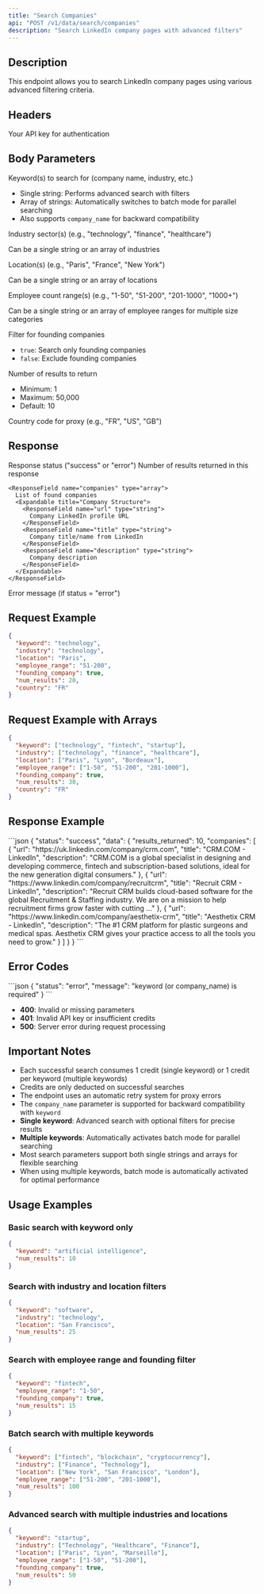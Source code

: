 ```yaml
---
title: "Search Companies"
api: "POST /v1/data/search/companies"
description: "Search LinkedIn company pages with advanced filters"
---
```


## Description

This endpoint allows you to search LinkedIn company pages using various advanced filtering criteria.

## Headers

<ParamField header="x-api-key" type="string" required>
  Your API key for authentication
</ParamField>

## Body Parameters

<ParamField body="keyword" type="string | array" required>
  Keyword(s) to search for (company name, industry, etc.)
  
  - Single string: Performs advanced search with filters
  - Array of strings: Automatically switches to batch mode for parallel searching
  - Also supports `company_name` for backward compatibility
</ParamField>

<ParamField body="industry" type="string | array">
  Industry sector(s) (e.g., "technology", "finance", "healthcare")
  
  Can be a single string or an array of industries
</ParamField>

<ParamField body="location" type="string | array">
  Location(s) (e.g., "Paris", "France", "New York")
  
  Can be a single string or an array of locations
</ParamField>

<ParamField body="employee_range" type="string | array">
  Employee count range(s) (e.g., "1-50", "51-200", "201-1000", "1000+")
  
  Can be a single string or an array of employee ranges for multiple size categories
</ParamField>

<ParamField body="founding_company" type="boolean">
  Filter for founding companies
  
  - `true`: Search only founding companies
  - `false`: Exclude founding companies
</ParamField>

<ParamField body="num_results" type="integer" default="10">
  Number of results to return
  
  - Minimum: 1
  - Maximum: 50,000
  - Default: 10
</ParamField>

<ParamField body="country" type="string" default="FR">
  Country code for proxy (e.g., "FR", "US", "GB")
</ParamField>

## Response

<ResponseField name="status" type="string">
  Response status ("success" or "error")
</ResponseField>

<ResponseField name="data" type="object">
  <Expandable title="Response Data">
    <ResponseField name="results_returned" type="integer">
      Number of results returned in this response
    </ResponseField>
    
    <ResponseField name="companies" type="array">
      List of found companies
      <Expandable title="Company Structure">
        <ResponseField name="url" type="string">
          Company LinkedIn profile URL
        </ResponseField>
        <ResponseField name="title" type="string">
          Company title/name from LinkedIn
        </ResponseField>
        <ResponseField name="description" type="string">
          Company description
        </ResponseField>
      </Expandable>
    </ResponseField>
  </Expandable>
</ResponseField>

<ResponseField name="message" type="string">
  Error message (if status = "error")
</ResponseField>

## Request Example

```json
{
  "keyword": "technology",
  "industry": "technology",
  "location": "Paris",
  "employee_range": "51-200",
  "founding_company": true,
  "num_results": 20,
  "country": "FR"
}
```

## Request Example with Arrays

```json
{
  "keyword": ["technology", "fintech", "startup"],
  "industry": ["technology", "finance", "healthcare"],
  "location": ["Paris", "Lyon", "Bordeaux"],
  "employee_range": ["1-50", "51-200", "201-1000"],
  "founding_company": true,
  "num_results": 30,
  "country": "FR"
}
```

## Response Example

<ResponseExample>
```json
{
  "status": "success",
  "data": {
    "results_returned": 10,
    "companies": [
      {
        "url": "https://uk.linkedin.com/company/crm.com",
        "title": "CRM.COM - LinkedIn",
        "description": "CRM.COM is a global specialist in designing and developing commerce, fintech and subscription-based solutions, ideal for the new generation digital consumers."
      },
      {
        "url": "https://www.linkedin.com/company/recruitcrm",
        "title": "Recruit CRM - LinkedIn",
        "description": "Recruit CRM builds cloud-based software for the global Recruitment & Staffing industry. We are on a mission to help recruitment firms grow faster with cutting ..."
      },
      {
        "url": "https://www.linkedin.com/company/aesthetix-crm",
        "title": "Aesthetix CRM - LinkedIn",
        "description": "The #1 CRM platform for plastic surgeons and medical spas. Aesthetix CRM gives your practice access to all the tools you need to grow."
      }
    ]
  }
}
```
</ResponseExample>

## Error Codes

<ResponseExample>
```json
{
  "status": "error",
  "message": "keyword (or company_name) is required"
}
```
</ResponseExample>

- **400**: Invalid or missing parameters
- **401**: Invalid API key or insufficient credits
- **500**: Server error during request processing

## Important Notes

- Each successful search consumes 1 credit (single keyword) or 1 credit per keyword (multiple keywords)
- Credits are only deducted on successful searches
- The endpoint uses an automatic retry system for proxy errors
- The `company_name` parameter is supported for backward compatibility with `keyword`
- **Single keyword**: Advanced search with optional filters for precise results
- **Multiple keywords**: Automatically activates batch mode for parallel searching
- Most search parameters support both single strings and arrays for flexible searching
- When using multiple keywords, batch mode is automatically activated for optimal performance

## Usage Examples

### Basic search with keyword only
```json
{
  "keyword": "artificial intelligence",
  "num_results": 10
}
```

### Search with industry and location filters
```json
{
  "keyword": "software",
  "industry": "technology",
  "location": "San Francisco",
  "num_results": 25
}
```

### Search with employee range and founding filter
```json
{
  "keyword": "fintech",
  "employee_range": "1-50",
  "founding_company": true,
  "num_results": 15
}
```

### Batch search with multiple keywords
```json
{
  "keyword": ["fintech", "blockchain", "cryptocurrency"],
  "industry": ["Finance", "Technology"],
  "location": ["New York", "San Francisco", "London"],
  "employee_range": ["51-200", "201-1000"],
  "num_results": 100
}
```

### Advanced search with multiple industries and locations
```json
{
  "keyword": "startup",
  "industry": ["Technology", "Healthcare", "Finance"],
  "location": ["Paris", "Lyon", "Marseille"],
  "employee_range": ["1-50", "51-200"],
  "founding_company": true,
  "num_results": 50
}
```